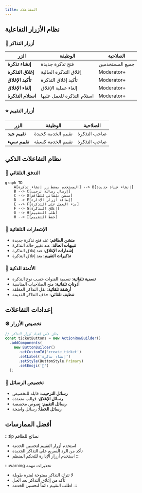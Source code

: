 ```yaml
---
title: التفاعلات
---
```


## نظام الأزرار التفاعلية

### 🎫 أزرار التذاكر
| الزر | الوظيفة | الصلاحية |
|---|---|---|
| **إنشاء تذكرة** | فتح تذكرة جديدة | جميع المستخدمين |
| **إغلاق التذكرة** | إغلاق التذكرة الحالية | Moderator+ |
| **تأكيد الإغلاق** | تأكيد إغلاق التذكرة | Moderator+ |
| **إلغاء الإغلاق** | إلغاء عملية الإغلاق | Moderator+ |
| **استلام التذكرة** | استلام التذكرة للعمل عليها | Moderator+ |

### ⭐ أزرار التقييم
| الزر | الوظيفة | الصلاحية |
|---|---|---|
| **تقييم جيد** | تقييم الخدمة كجيدة | صاحب التذكرة |
| **تقييم سيء** | تقييم الخدمة كسيئة | صاحب التذكرة |

## نظام التفاعلات الذكي

### 🔄 التدفق التلقائي
```mermaid
graph TD
    A[المستخدم يضغط زر إنشاء تذكرة] --> B[إنشاء قناة جديدة]
    B --> C[إرسال رسالة ترحيب]
    C --> D[منشن تلقائي للطاقم]
    D --> E[إضافة أزرار الإدارة]
    E --> F[بدء العمل على التذكرة]
    F --> G[إغلاق التذكرة]
    G --> H[طلب التقييم]
    H --> I[حفظ التقييم]
```

### 📢 الإشعارات التلقائية
- **منشن الطاقم**: عند فتح تذكرة جديدة
- **تنبيهات الحالة**: عند تغيير حالة التذكرة
- **إشعارات الإغلاق**: عند إغلاق التذكرة
- **تذكيرات التقييم**: بعد إغلاق التذكرة

### 🎯 الأتمتة الذكية
- **تسمية تلقائية**: تسمية القنوات حسب نوع التذكرة
- **أذونات تلقائية**: منح الصلاحيات المناسبة
- **أرشفة تلقائية**: نقل التذاكر المغلقة
- **تنظيف تلقائي**: حذف التذاكر القديمة

## إعدادات التفاعلات

### ⚙️ تخصيص الأزرار
```javascript
// مثال على إعداد أزرار التذاكر
const ticketButtons = new ActionRowBuilder()
  .addComponents(
    new ButtonBuilder()
      .setCustomId('create_ticket')
      .setLabel('إنشاء تذكرة')
      .setStyle(ButtonStyle.Primary)
      .setEmoji('🎫')
  );
```

### 🎨 تخصيص الرسائل
- **رسائل الترحيب**: قابلة للتخصيص
- **رسائل الإغلاق**: قوالب متعددة
- **رسائل التقييم**: نصوص مخصصة
- **رسائل الخطأ**: رسائل واضحة

## أفضل الممارسات

:::tip نصائح للطاقم
- استخدم أزرار التقييم لتحسين الخدمة
- تأكد من الرد السريع على التذاكر الجديدة
- استخدم أزرار الإدارة للتحكم المنظم
:::

:::warning تحذيرات مهمة
- لا تترك التذاكر مفتوحة لفترة طويلة
- تأكد من إغلاق التذاكر بعد الحل
- اطلب التقييم دائماً لتحسين الخدمة
:::
